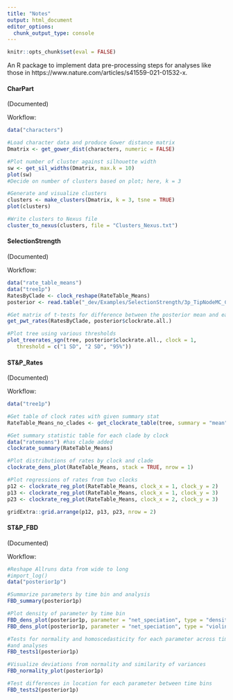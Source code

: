 ```yaml
---
title: "Notes"
output: html_document
editor_options: 
  chunk_output_type: console
---
```

```r
knitr::opts_chunk$set(eval = FALSE)
```

An R package to implement data pre-processing steps for analyses like those in https://www.nature.com/articles/s41559-021-01532-x. 

#### CharPart
(Documented)

Workflow:
```r
data("characters")

#Load character data and produce Gower distance matrix
Dmatrix <- get_gower_dist(characters, numeric = FALSE)

#Plot number of cluster against silhouette width
sw <- get_sil_widths(Dmatrix, max.k = 10)
plot(sw)
#Decide on number of clusters based on plot; here, k = 3

#Generate and visualize clusters
clusters <- make_clusters(Dmatrix, k = 3, tsne = TRUE)
plot(clusters)

#Write clusters to Nexus file
cluster_to_nexus(clusters, file = "Clusters_Nexus.txt")
```

#### SelectionStrength
(Documented)

Workflow:
```r
data("rate_table_means")
data("tree1p")
RatesByClade <- clock_reshape(RateTable_Means)
posterior <- read.table("_dev/Examples/SelectionStrength/3p_TipNodeMC_CombLog_8k.p", header = TRUE)

#Get matrix of t-tests for difference between the posterior mean and each rate
get_pwt_rates(RatesByClade, posterior$clockrate.all.)

#Plot tree using various thresholds
plot_treerates_sgn(tree, posterior$clockrate.all., clock = 1,
   threshold = c("1 SD", "2 SD", "95%"))

```

#### ST&P_Rates
(Documented)

Workflow:
```r
data("tree1p")

#Get table of clock rates with given summary stat
RateTable_Means_no_clades <- get_clockrate_table(tree, summary = "mean")

#Get summary statistic table for each clade by clock 
data("ratemeans") #has clade added
clockrate_summary(RateTable_Means)

#Plot distributions of rates by clock and clade
clockrate_dens_plot(RateTable_Means, stack = TRUE, nrow = 1)

#Plot regressions of rates from two clocks
p12 <- clockrate_reg_plot(RateTable_Means, clock_x = 1, clock_y = 2)
p13 <- clockrate_reg_plot(RateTable_Means, clock_x = 1, clock_y = 3)
p23 <- clockrate_reg_plot(RateTable_Means, clock_x = 2, clock_y = 3)

gridExtra::grid.arrange(p12, p13, p23, nrow = 2)

```

#### ST&P_FBD
(Documented)

Workflow:
```r
#Reshape Allruns data from wide to long
#import_log()
data("posterior1p")

#Summarize parameters by time bin and analysis
FBD_summary(posterior1p)

#Plot density of parameter by time bin
FBD_dens_plot(posterior1p, parameter = "net_speciation", type = "density")
FBD_dens_plot(posterior1p, parameter = "net_speciation", type = "violin")

#Tests for normality and homoscedasticity for each parameter across time bins
#and analyses
FBD_tests1(posterior1p)

#Visualize deviations from normality and similarity of variances
FBD_normality_plot(posterior1p)

#Test differences in location for each parameter between time bins 
FBD_tests2(posterior1p)

```
